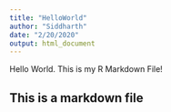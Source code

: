 ```yaml
---
title: "HelloWorld"
author: "Siddharth"
date: "2/20/2020"
output: html_document
---
```


Hello World. This is my R Markdown File!

## This is a markdown file